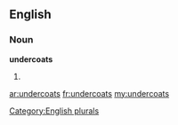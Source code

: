 ==English==

===Noun===
'''undercoats'''

# {{plural of|[[undercoat]]}}

[[Category:English plurals]]

[[ar:undercoats]]
[[fr:undercoats]]
[[my:undercoats]]